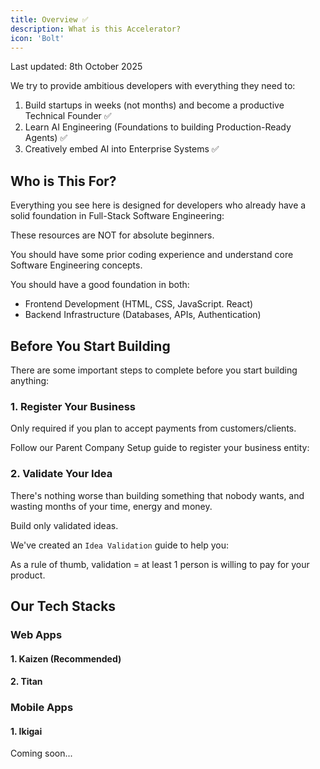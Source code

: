 ```yaml
---
title: Overview ✅ 
description: What is this Accelerator?
icon: 'Bolt'
---
```


<Note>
  Last updated: 8th October 2025
</Note>

We try to provide ambitious developers with everything they need to:

1) Build startups in weeks (not months) and become a productive Technical Founder ✅ 
2) Learn AI Engineering (Foundations to building Production-Ready Agents) ✅ 
3) Creatively embed AI into Enterprise Systems ✅ 

## Who is This For?

Everything you see here is designed for developers who already have a solid foundation in Full-Stack Software Engineering:

These resources are NOT for absolute beginners.

You should have some prior coding experience and understand core Software Engineering concepts.

You should have a good foundation in both:

- Frontend Development (HTML, CSS, JavaScript. React)
- Backend Infrastructure (Databases, APIs, Authentication)

<Cards>
  <Card
    title="Test Your Technical Foundations"
    description="Assess your current technical knowledge. 80% or higher means you're ready to build."
    href="https://www.stackmastery.dev"
  />
  <Card
    title="Full-Stack Engineering Roadmap"
    description="Learn everything you need to build a foundation in Full-Stack Software Engineering with our custom roadmap."
    href="https://lex.page/read/c625180c-21ac-4578-9027-124cc17613a2"
  />
</Cards>

## Before You Start Building

There are some important steps to complete before you start building anything:

### 1. Register Your Business

<Note>
Only required if you plan to accept payments from customers/clients.
</Note>

Follow our Parent Company Setup guide to register your business entity:

<Cards>
  <Card
    title="Parent Company Setup"
    href="/docs/company-building/company-setup"
    description="Register your business entity"
  />
</Cards>

### 2. Validate Your Idea

There's nothing worse than building something that nobody wants, and wasting months of your time, energy and money.

Build only validated ideas.

We've created an `Idea Validation` guide to help you:

<Cards>
  <Card
    title="Idea Validation"
    href="/docs/company-building/idea-validation"
    description="Validate your idea before building"
  />
</Cards>

As a rule of thumb, validation = at least 1 person is willing to pay for your product.

## Our Tech Stacks

### Web Apps

#### 1. Kaizen (Recommended)

<Cards>
  <Card title="Kaizen" href="https://kaizen.codeandcreed.tech" description="Landing Page" className="border-primary bg-primary/5 hover:bg-primary/10" />
  <Card title="React Router v7" href="https://reactrouter.com" description="Modern full-stack React framework" />
  <Card title="Convex" href="https://convex.dev" description="Backend-as-a-service with real-time database" />
  <Card title="Clerk" href="https://clerk.com" description="Authentication as a Service" />
  <Card title="Polar.sh" href="https://polar.sh" description="Layer over stripe for simpler subscription billing and payments" />
  <Card title="Resend" href="https://resend.com" description="Email as a Service with industry-leading deliverability" />
  <Card title="Railway" href="https://railway.app" description="Production deployments with auto-scaling, DDoS protection, and more" />
</Cards>

#### 2. Titan

<Cards>
  <Card title="Titan" href="https://titan.codeandcreed.tech" description="Landing Page" className="border-primary bg-primary/5 hover:bg-primary/10" />
  <Card title="Next.js" href="https://nextjs.org" description="Modern full-stack React framework" />
  <Card title="Drizzle" href="https://drizzle.dev" description="Type-safe ORM for PostgreSQL" />
  <Card title="Supabase" href="https://supabase.com" description="Backend-as-a-service" />
  <Card title="Clerk" href="https://clerk.com" description="Authentication as a Service" />
  <Card title="Stripe" href="https://stripe.com" description="Subscription billing and payments" />
  <Card title="Plunk" href="https://plunk.dev" description="Email as a Service" />
  <Card title="Vercel" href="https://vercel.com" description="Production deployments with auto-scaling, DDoS protection, and more" />
</Cards>

### Mobile Apps

#### 1. Ikigai

<Note>
  Coming soon...
</Note>
